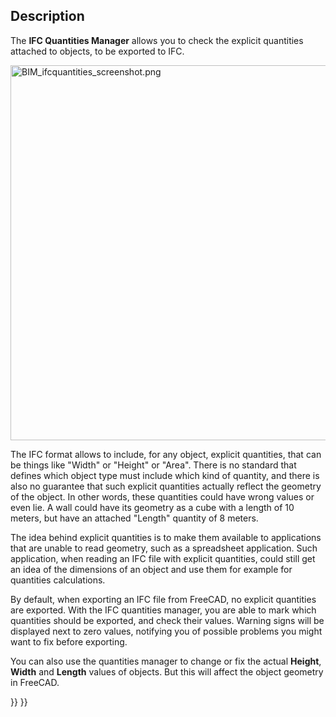 <languages/>

{{Docnav
|[[BIM_IfcElements|IfcElements]]
|[[BIM_IfcProperties|IfcProperties]]
|[[BIM_Workbench|BIM]]
|IconL=BIM_IfcElements.svg
|IconR=BIM_IfcProperties.svg
|IconC=Workbench_BIM.svg
}}

{{GuiCommand
|Name=BIM IfcQuantities
|MenuLocation=Manage → Manage IFC Quantities
|Workbenches=[[BIM_Workbench|BIM]]
}}

==Description==

The '''IFC Quantities Manager''' allows you to check the explicit quantities attached to objects, to be exported to IFC.

[[Image:BIM_ifcquantities_screenshot.png|600px]]
{{Caption|IFC Quantities Manager}}

The IFC format allows to include, for any object, explicit quantities, that can be things like "Width" or "Height" or "Area". There is no standard that defines which object type must include which kind of quantity, and there is also no guarantee that such explicit quantities actually reflect the geometry of the object. In other words, these quantities could have wrong values or even lie. A wall could have its geometry as a cube with a length of 10 meters, but have an attached "Length" quantity of 8 meters.

The idea behind explicit quantities is to make them available to applications that are unable to read geometry, such as a spreadsheet application. Such application, when reading an IFC file with explicit quantities, could still get an idea of the dimensions of an object and use them for example for quantities calculations.

By default, when exporting an IFC file from FreeCAD, no explicit quantities are exported. With the IFC quantities manager, you are able to mark which quantities should be exported, and check their values. Warning signs will be displayed next to zero values, notifying you of possible problems you might want to fix before exporting.

You can also use the quantities manager to change or fix the actual '''Height''', '''Width''' and '''Length''' values of objects. But this will affect the object geometry in FreeCAD.


{{Docnav
|[[BIM_IfcElements|IfcElements]]
|[[BIM_IfcProperties|IfcProperties]]
|[[BIM_Workbench|BIM]]
|IconL=BIM_IfcElements.svg
|IconR=BIM_IfcProperties.svg
|IconC=Workbench_BIM.svg
}}

{{BIM_Tools_navi{{#translation:}}}}
{{Userdocnavi{{#translation:}}}}